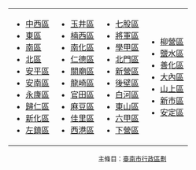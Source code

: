 <!--需要有心人調整之
{{Image label begin|image=Tainan districts colored.svg|width=550px|float={{{float|none}}}}}
{{Image label small|x=-150.0|y=-395.0|scale={{{width|-1}}}|text=[[中西區_(臺南市)|中西區]]}}
{{Image label small|x=-180.0|y=-405.0|scale={{{width|-1}}}|text=[[東區_(台南市)|東區]]}}
{{Image label small|x=-150.0|y=-425.0|scale={{{width|-1}}}|text=[[南區_(臺南市)|南區]]}}
{{Image label small|x=-160.0|y=-375.0|scale={{{width|-1}}}|text=[[北區_(臺南市)|北區]]}}
{{Image label small|x=-115.0|y=-395.0|scale={{{width|-1}}}|text=[[安平區|安平區]]}}
{{Image label small|x=-115.0|y=-355.0|scale={{{width|-1}}}|text=[[安南區|安南區]]}}
{{Image label small|x=-190.0|y=-365.0|scale={{{width|-1}}}|text=[[永康區|永康區]]}}
{{Image label small|x=-225.0|y=-435.0|scale={{{width|-1}}}|text=[[歸仁區|歸仁區]]}}
{{Image label small|x=-255.0|y=-365.0|scale={{{width|-1}}}|text=[[新化區|新化區]]}}
{{Image label small|x=-310.0|y=-365.0|scale={{{width|-1}}}|text=[[左鎮區|左鎮區]]}}
{{Image label small|x=-345.0|y=-295.0|scale={{{width|-1}}}|text=[[玉井區|玉井區]]}}
{{Image label small|x=-390.0|y=-235.0|scale={{{width|-1}}}|text=[[楠西區|楠西區]]}}
{{Image label small|x=-400.0|y=-325.0|scale={{{width|-1}}}|text=[[南化區|南化區]]}}
{{Image label small|x=-185.0|y=-435.0|scale={{{width|-1}}}|text=[[仁德區|仁德區]]}}
{{Image label small|x=-260.0|y=-415.0|scale={{{width|-1}}}|text=[[關廟區|關廟區]]}}
{{Image label small|x=-300.0|y=-435.0|scale={{{width|-1}}}|text=[[龍崎區|龍崎區]]}}
{{Image label small|x=-265.0|y=-230.0|scale={{{width|-1}}}|text=[[官田區|官田區]]}}
{{Image label small|x=-190.0|y=-235.0|scale={{{width|-1}}}|text=[[麻豆區|麻豆區]]}}
{{Image label small|x=-140.0|y=-245.0|scale={{{width|-1}}}|text=[[佳里區|佳里區]]}}
{{Image label small|x=-158.0|y=-280.0|scale={{{width|-1}}}|text=[[西港區|西港區]]}}
{{Image label small|x=-85.0|y=-280.0|scale={{{width|-1}}}|text=[[七股區|七股區]]}}
{{Image label small|x=-90.0|y=-215.0|scale={{{width|-1}}}|text=[[將軍區|將軍區]]}}
{{Image label small|x=-140.0|y=-180.0|scale={{{width|-1}}}|text=[[學甲區|學甲區]]}}
{{Image label small|x=-105.0|y=-135.0|scale={{{width|-1}}}|text=[[北門區|北門區]]}}
{{Image label small|x=-235.0|y=-125.0|scale={{{width|-1}}}|text=[[新營區|新營區]]}}
{{Image label small|x=-270.0|y=-85.0|scale={{{width|-1}}}|text=[[後壁區|後壁區]]}}
{{Image label small|x=-350.0|y=-95.0|scale={{{width|-1}}}|text=[[白河區|白河區]]}}
{{Image label small|x=-355.0|y=-165.0|scale={{{width|-1}}}|text=[[東山區_(臺南市)|東山區]]}}
{{Image label small|x=-290.0|y=-200.0|scale={{{width|-1}}}|text=[[六甲區|六甲區]]}}
{{Image label small|x=-200.0|y=-195.0|scale={{{width|-1}}}|text=[[下營區|下營區]]}}
{{Image label small|x=-270.0|y=-155.0|scale={{{width|-1}}}|text=[[柳營區|柳營區]]}}
{{Image label small|x=-190.0|y=-130.0|scale={{{width|-1}}}|text=[[鹽水區|鹽水區]]}}
{{Image label small|x=-230.0|y=-270.0|scale={{{width|-1}}}|text=[[善化區|善化區]]}}
{{Image label small|x=-295.0|y=-270.0|scale={{{width|-1}}}|text=[[大內區|大內區]]}}
{{Image label small|x=-285.0|y=-315.0|scale={{{width|-1}}}|text=[[山上區|山上區]]}}
{{Image label small|x=-225.0|y=-320.0|scale={{{width|-1}}}|text=[[新市區_(臺南市)‎|新市區]]}}
{{Image label small|x=-172.0|y=-310.0|scale={{{width|-1}}}|text=[[安定區_(臺南市)|安定區]]}}
{{Image label small|x=-300.0|y=-30.0|scale={{{width|-1}}}|text=[[嘉義縣|<span style="color:#48A3B5;">嘉義縣</span>]]}}
{{Image label small|x=-345.0|y=-7.0|scale={{{width|-1}}}|text=[[嘉義市|<span style="color:#48A3B5;">嘉義市</span>]]}}
{{Image label small|x=-450.0|y=-420.0|scale={{{width|-1}}}|text=[[高雄市|<span style="color:#48A3B5;">高雄市</span>]]}}
{{Image label small|x=-470.0|y=-510.0|scale={{{width|-1}}}|text=[[屏東縣|<span style="color:#48A3B5;">屏東縣</span>]]}}
{{Image label end}}
-->
{| style="background-color: transparent;" width="100%"
|-
| valign="top" |
*[[中西區_(臺南市)|中西區]]
*[[東區_(台南市)|東區]]
*[[南區_(臺南市)|南區]]
*[[北區_(臺南市)|北區]]
*[[安平區|安平區]]
*[[安南區|安南區]] 
*[[永康區|永康區]]
*[[歸仁區|歸仁區]]
*[[新化區|新化區]]
*[[左鎮區|左鎮區]]

| valign="top" |
*[[玉井區|玉井區]]
*[[楠西區|楠西區]]
*[[南化區|南化區]]
*[[仁德區|仁德區]]
*[[關廟區|關廟區]]
*[[龍崎區|龍崎區]]
*[[官田區|官田區]]
*[[麻豆區|麻豆區]]
*[[佳里區|佳里區]]
*[[西港區|西港區]] 

| valign="top" |
*[[七股區|七股區]]
*[[將軍區|將軍區]]
*[[學甲區|學甲區]]
*[[北門區|北門區]]
*[[新營區|新營區]]
*[[後壁區|後壁區]]
*[[白河區|白河區]]
*[[東山區_(臺南市)|東山區]]
*[[六甲區|六甲區]]
*[[下營區|下營區]]

| valign="top" |
*[[柳營區|柳營區]]
*[[鹽水區|鹽水區]]
*[[善化區|善化區]]
*[[大內區|大內區]]
*[[山上區|山上區]]
*[[新市區_(臺南市)‎|新市區]]
*[[安定區_(臺南市)|安定區]]

|}

<div style="font-size:90%; text-align:center;">主條目：[[臺南市行政區劃|臺南市行政區劃]]</div>